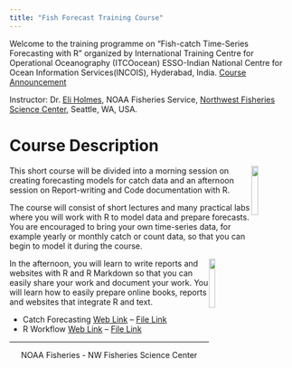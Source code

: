 ```yaml
---
title: "Fish Forecast Training Course"
---
```


Welcome to the training programme on "Fish-catch Time-Series Forecasting with R" organized by
International Training Centre for Operational Oceanography (ITCOocean)
ESSO-Indian National Centre for Ocean Information Services(INCOIS), Hyderabad, India. 
[Course Announcement](http://www.incois.gov.in/ITCOocean/ftsf.jsp)

Instructor: Dr. [Eli Holmes](https://eeholmes.github.io/), NOAA Fisheries Service, [Northwest Fisheries Science Center](https://www.nwfsc.noaa.gov/), Seattle, WA, USA.

# Course Description

<img style="float: right" src="images/fish-forecast.jpg" width=15%>

This short course will be divided into a morning session on creating forecasting models for catch data and an afternoon session on Report-writing and Code documentation with R.

The course will consist of short lectures and many practical labs where you will work with R to model data and prepare forecasts.  You are encouraged to bring your own time-series data, for example yearly or monthly catch or count data, so that you can begin to model it during the course.

<img style="float: right" src="images/tools-logo-transparent.png" width=15%>

In the afternoon, you will learn to write reports and websites with R and R Markdown so that you can easily share your work and document your work.  You will learn how to easily prepare online books, reports and websites that integrate R and text.

- Catch Forecasting [Web Link](https://fish-forecast.github.io/Catch-Forecasting-INCOIS/) -- [File Link](../Catch-Forecasting-INCOIS/index.html)
- R Workflow [Web Link](https://rverse-tutorials.github.io/RWorkflow-Workshop/) -- [File Link](../RWorkflow-Workshop/index.html)

<hr>


<div style="text-align: center">
<i class="fas fa-cubes"></i> NOAA Fisheries - NW Fisheries Science Center <i class="fas fa-cubes"></i>
</div>
